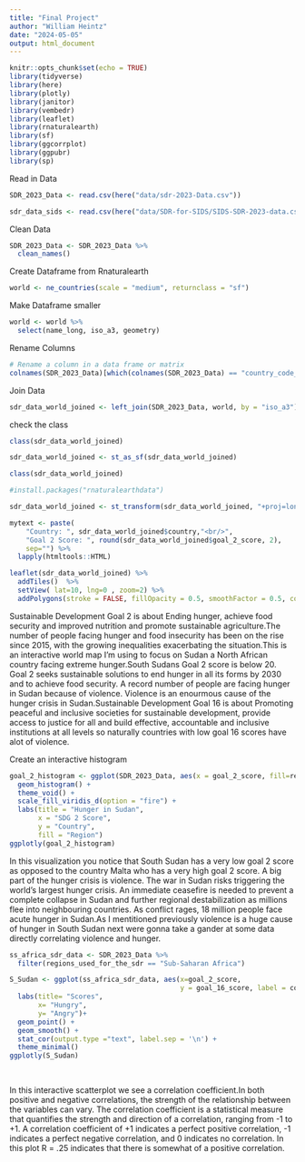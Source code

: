 ```yaml
---
title: "Final Project"
author: "William Heintz"
date: "2024-05-05"
output: html_document
---
```


```r
knitr::opts_chunk$set(echo = TRUE)
library(tidyverse)
library(here)
library(plotly)
library(janitor)
library(vembedr)
library(leaflet)
library(rnaturalearth)
library(sf)
library(ggcorrplot)
library(ggpubr)
library(sp)
```
Read in Data

```r
SDR_2023_Data <- read.csv(here("data/sdr-2023-Data.csv"))
```

```r
sdr_data_sids <- read.csv(here("data/SDR-for-SIDS/SIDS-SDR-2023-data.csv"))
```


Clean Data

```r
SDR_2023_Data <- SDR_2023_Data %>%
  clean_names()
```

Create Dataframe from Rnaturalearth
```r
world <- ne_countries(scale = "medium", returnclass = "sf")
```

Make Dataframe smaller
```r
world <- world %>% 
  select(name_long, iso_a3, geometry)
```
Rename Columns
```r
# Rename a column in a data frame or matrix
colnames(SDR_2023_Data)[which(colnames(SDR_2023_Data) == "country_code_iso3")] <- "iso_a3"
```
Join Data
```r
sdr_data_world_joined <- left_join(SDR_2023_Data, world, by = "iso_a3")
```
check the class
```r
class(sdr_data_world_joined)
```
```r
sdr_data_world_joined <- st_as_sf(sdr_data_world_joined)
```

```r
class(sdr_data_world_joined)
```

```r
#install.packages("rnaturalearthdata")
```

```r
sdr_data_world_joined <- st_transform(sdr_data_world_joined, "+proj=longlat +datum=WGS84")
```

```r
mytext <- paste(
    "Country: ", sdr_data_world_joined$country,"<br/>", 
    "Goal 2 Score: ", round(sdr_data_world_joined$goal_2_score, 2), 
    sep="") %>%
  lapply(htmltools::HTML)

leaflet(sdr_data_world_joined) %>% 
  addTiles()  %>% 
  setView( lat=10, lng=0 , zoom=2) %>%
  addPolygons(stroke = FALSE, fillOpacity = 0.5, smoothFactor = 0.5, color = ~colorQuantile("YlOrRd", goal_2_score)(goal_2_score), label = mytext)
```           
Sustainable Development Goal 2 is about Ending hunger, achieve food security and improved nutrition and promote sustainable agriculture.The number of people facing hunger and food insecurity has been on the rise since 2015, with the growing inequalities exacerbating the situation.This is an interactive world map I'm using to focus on Sudan a North African country facing extreme hunger.South Sudans Goal 2 score is below 20. Goal 2 seeks sustainable solutions to end hunger in all its forms by 2030 and to achieve food security. A record number of people are facing hunger in Sudan because of violence. Violence is an enourmous cause of the hunger crisis in Sudan.Sustainable Development Goal 16 is about Promoting peaceful and inclusive societies for sustainable development, provide access to justice for all and build effective, accountable and inclusive institutions at all levels so naturally countries with low goal 16 scores have alot of violence.   

Create an interactive histogram

```r
goal_2_histogram <- ggplot(SDR_2023_Data, aes(x = goal_2_score, fill=regions_used_for_the_sdr, Label = country)) +
  geom_histogram() +
  theme_void() +
  scale_fill_viridis_d(option = "fire") +
  labs(title = "Hunger in Sudan",
       x = "SDG 2 Score",
       y = "Country",
       fill = "Region")
ggplotly(goal_2_histogram)
```

In this visualization you notice that South Sudan has a very low goal 2 score as opposed to the country Malta who has a very high goal 2 score. A big part of the hunger crisis is violence. The war in Sudan risks triggering the world's largest hunger crisis. An immediate ceasefire is needed to prevent a complete collapse in Sudan and further regional destabilization as millions flee into neighbouring countries. As conflict rages, 18 million people face acute hunger in Sudan.As I mentitioned previously violence is a huge cause of hunger in South Sudan next were gonna take a gander at some data directly correlating violence and hunger.


```r
ss_africa_sdr_data <- SDR_2023_Data %>%
  filter(regions_used_for_the_sdr == "Sub-Saharan Africa")
```

```r
S_Sudan <- ggplot(ss_africa_sdr_data, aes(x=goal_2_score,
                                          y = goal_16_score, label = country)) +
  labs(title= "Scores",
       x= "Hungry",
       y= "Angry")+
  geom_point() +
  geom_smooth() +
  stat_cor(output.type ="text", label.sep = '\n') +
  theme_minimal()
ggplotly(S_Sudan)
       
       
```
In this interactive scatterplot we see a correlation coefficient.In both positive and negative correlations, the strength of the relationship between the variables can vary. The correlation coefficient is a statistical measure that quantifies the strength and direction of a correlation, ranging from -1 to +1. A correlation coefficient of +1 indicates a perfect positive correlation, -1 indicates a perfect negative correlation, and 0 indicates no correlation. In this plot R = .25 indicates that there is somewhat of a positive correlation.
